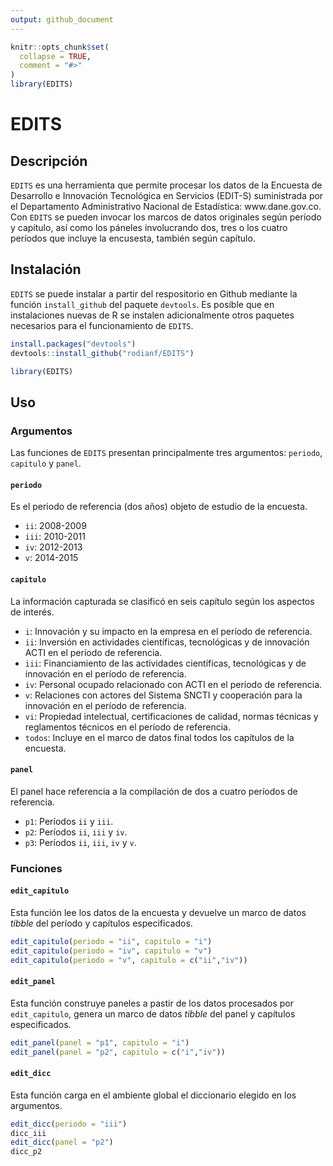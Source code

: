 ```yaml
---
output: github_document
---
```


<!-- README.md is generated from README.Rmd. Please edit that file -->

```r
knitr::opts_chunk$set(
  collapse = TRUE,
  comment = "#>"
)
library(EDITS)
```

# EDITS

## Descripción

`EDITS` es una herramienta que permite procesar los datos de la Encuesta de Desarrollo e Innovación Tecnológica en Servicios (EDIT-S) suministrada por el Departamento Administrativo Nacional de Estadística: www.dane.gov.co. Con `EDITS` se pueden invocar los marcos de datos originales según período y capítulo, así como los páneles involucrando dos, tres o los cuatro períodos que incluye la encusesta, también según capítulo.

## Instalación

`EDITS` se puede instalar a partir del respositorio en Github mediante la función `install_github` del paquete `devtools`. Es posible que en instalaciones nuevas de R se instalen adicionalmente otros paquetes necesarios para el funcionamiento de `EDITS`.

```r
install.packages("devtools")
devtools::install_github("rodianf/EDITS")

library(EDITS)
```

## Uso

### Argumentos

Las funciones de `EDITS` presentan principalmente tres argumentos: `periodo`, `capitulo` y `panel`.

#### `periodo`

Es el periodo de referencia (dos años) objeto de estudio de la encuesta.

* `ii`: 2008-2009
* `iii`: 2010-2011
* `iv`: 2012-2013
* `v`: 2014-2015

#### `capitulo`

La información capturada se clasificó en seis capítulo según los aspectos de interés.

* `i`: Innovación y su impacto en la empresa en el período de referencia.
* `ii`: Inversión en actividades científicas, tecnológicas y de innovación ACTI en el período de referencia.
* `iii`: Financiamiento de las actividades científicas, tecnológicas y de innovación en el período de referencia.
* `iv`: Personal ocupado relacionado con ACTI en el período de referencia.
* `v`: Relaciones con actores del Sistema SNCTI y cooperación para la innovación en el período de referencia.
* `vi`: Propiedad intelectual, certificaciones de calidad, normas técnicas y reglamentos técnicos en el período de referencia.
* `todos`: Incluye en el marco de datos final todos los capítulos de la encuesta.

#### `panel`

El panel hace referencia a la compilación de dos a cuatro períodos de referencia.

* `p1`: Períodos `ii` y `iii`.
* `p2`: Períodos `ii`, `iii` y `iv`.
* `p3`: Períodos `ii`, `iii`, `iv` y `v`.

### Funciones

#### `edit_capitulo`

Esta función lee los datos de la encuesta y devuelve un marco de datos _tibble_ del período y capítulos especificados.

```r
edit_capitulo(periodo = "ii", capitulo = "i")
edit_capitulo(periodo = "iv", capitulo = "v")
edit_capitulo(periodo = "v", capitulo = c("ii","iv"))
```

#### `edit_panel`

Esta función construye paneles a pastir de los datos procesados por `edit_capitulo`, genera un marco de datos _tibble_ del panel y capítulos especificados.

```r
edit_panel(panel = "p1", capitulo = "i")
edit_panel(panel = "p2", capitulo = c("i","iv"))
```

#### `edit_dicc`

Esta función carga en el ambiente global el diccionario elegido en los argumentos.

```r
edit_dicc(periodo = "iii")
dicc_iii
edit_dicc(panel = "p2")
dicc_p2
```

